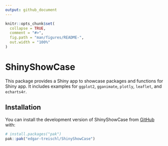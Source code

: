 ```yaml
---
output: github_document
---
```


<!-- README.md is generated from README.Rmd. Please edit that file -->

```r
knitr::opts_chunk$set(
  collapse = TRUE,
  comment = "#>",
  fig.path = "man/figures/README-",
  out.width = "100%"
)
```

# ShinyShowCase

<!-- badges: start -->
<!-- badges: end -->

This package provides a Shiny app to showcase packages and functions for Shiny app. It includes examples for `ggplot2`, `gganimate`, `plotly`, `leaflet`, and `echarts4r`.

## Installation

You can install the development version of ShinyShowCase from [GitHub](https://github.com/) with:

``` r
# install.packages("pak")
pak::pak("edgar-treischl/ShinyShowCase")
```


